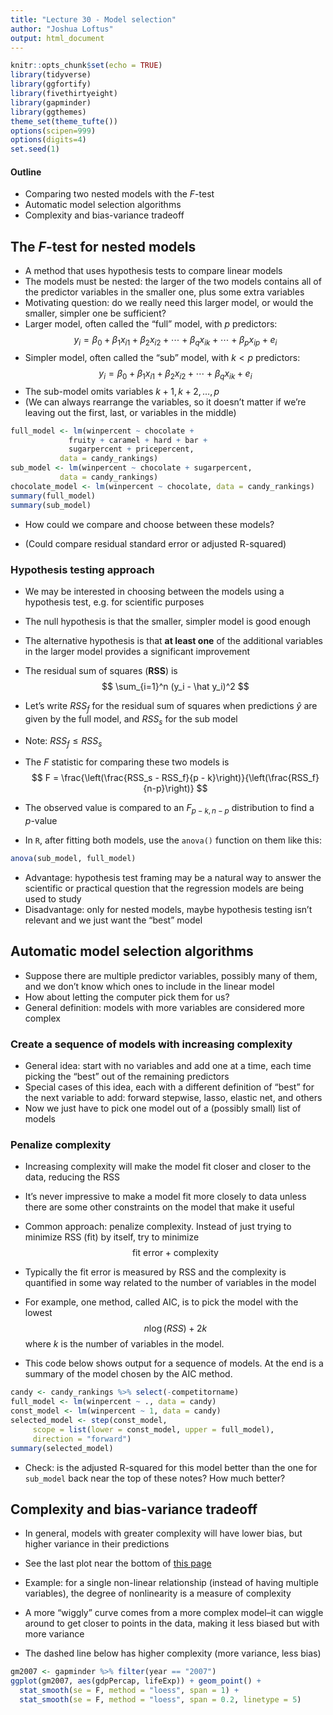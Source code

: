 ```yaml
---
title: "Lecture 30 - Model selection"
author: "Joshua Loftus"
output: html_document
---
```


```r
knitr::opts_chunk$set(echo = TRUE)
library(tidyverse)
library(ggfortify)
library(fivethirtyeight)
library(gapminder)
library(ggthemes)
theme_set(theme_tufte())
options(scipen=999)
options(digits=4)
set.seed(1)
```

#### Outline

- Comparing two nested models with the $F$-test
- Automatic model selection algorithms 
- Complexity and bias-variance tradeoff

## The $F$-test for nested models

- A method that uses hypothesis tests to compare linear models
- The models must be nested: the larger of the two models contains all of the predictor variables in the smaller one, plus some extra variables
- Motivating question: do we really need this larger model, or would the smaller, simpler one be sufficient?
- Larger model, often called the "full" model, with $p$ predictors:
$$
y_i = \beta_0 + \beta_1 x_{i1} + \beta_2 x_{i2} + \cdots + \beta_q x_{ik} + \cdots + \beta_p x_{ip} + e_i
$$
- Simpler model, often called the "sub" model, with $k < p$ predictors:
$$
y_i = \beta_0 + \beta_1 x_{i1} + \beta_2 x_{i2} + \cdots + \beta_q x_{ik} + e_i
$$
- The sub-model omits variables $k+1, k+2, \ldots, p$
- (We can always rearrange the variables, so it doesn't matter if we're leaving out the first, last, or variables in the middle)

```r
full_model <- lm(winpercent ~ chocolate + 
             fruity + caramel + hard + bar + 
             sugarpercent + pricepercent,
           data = candy_rankings)
sub_model <- lm(winpercent ~ chocolate + sugarpercent,
           data = candy_rankings)
chocolate_model <- lm(winpercent ~ chocolate, data = candy_rankings)
summary(full_model)
summary(sub_model)
```


- How could we compare and choose between these models?

- (Could compare residual standard error or adjusted R-squared)

### Hypothesis testing approach

- We may be interested in choosing between the models using a hypothesis test, e.g. for scientific purposes
- The null hypothesis is that the smaller, simpler model is good enough
- The alternative hypothesis is that **at least one** of the additional variables in the larger model provides a significant improvement
- The residual sum of squares (**RSS**) is
$$
\sum_{i=1}^n (y_i - \hat y_i)^2
$$
- Let's write $RSS_f$ for the residual sum of squares when predictions $\hat y$ are given by the full model, and $RSS_s$ for the sub model
- Note: $RSS_f \leq RSS_s$
- The $F$ statistic for comparing these two models is
$$
F = \frac{\left(\frac{RSS_s - RSS_f}{p - k}\right)}{\left(\frac{RSS_f}{n-p}\right)}
$$
- The observed value is compared to an $F_{p-k, n - p}$ distribution to find a $p$-value

- In `R`, after fitting both models, use the `anova()` function on them like this:

```r
anova(sub_model, full_model)
```

- Advantage: hypothesis test framing may be a natural way to answer the scientific or practical question that the regression models are being used to study
- Disadvantage: only for nested models, maybe hypothesis testing isn't relevant and we just want the "best" model

## Automatic model selection algorithms 

- Suppose there are multiple predictor variables, possibly many of them, and we don't know which ones to include in the linear model
- How about letting the computer pick them for us?
- General definition: models with more variables are considered more complex

### Create a sequence of models with increasing complexity

- General idea: start with no variables and add one at a time, each time picking the "best" out of the remaining predictors
- Special cases of this idea, each with a different definition of "best" for the next variable to add: forward stepwise, lasso, elastic net, and others
- Now we just have to pick one model out of a (possibly small) list of models

### Penalize complexity 

- Increasing complexity will make the model fit closer and closer to the data, reducing the RSS
- It's never impressive to make a model fit more closely to data unless there are some other constraints on the model that make it useful
- Common approach: penalize complexity. Instead of just trying to minimize RSS (fit) by itself, try to minimize
$$
\text{fit error} + \text{complexity}
$$
- Typically the fit error is measured by RSS and the complexity is quantified in some way related to the number of variables in the model
- For example, one method, called AIC, is to pick the model with the lowest
$$
n\log(RSS) + 2k
$$
where $k$ is the number of variables in the model.

- This code below shows output for a sequence of models. At the end is a summary of the model chosen by the AIC method.

```r
candy <- candy_rankings %>% select(-competitorname)
full_model <- lm(winpercent ~ ., data = candy)
const_model <- lm(winpercent ~ 1, data = candy)
selected_model <- step(const_model,
     scope = list(lower = const_model, upper = full_model),
     direction = "forward")
summary(selected_model)
```
- Check: is the adjusted R-squared for this model better than the one for `sub_model` back near the top of these notes? How much better?

## Complexity and bias-variance tradeoff

- In general, models with greater complexity will have lower bias, but higher variance in their predictions
- See the last plot near the bottom of [this page](http://scott.fortmann-roe.com/docs/BiasVariance.html)

- Example: for a single non-linear relationship (instead of having multiple variables), the degree of nonlinearity is a measure of complexity
- A more "wiggly" curve comes from a more complex model--it can wiggle around to get closer to points in the data, making it less biased but with more variance
- The dashed line below has higher complexity (more variance, less bias)

```r
gm2007 <- gapminder %>% filter(year == "2007")
ggplot(gm2007, aes(gdpPercap, lifeExp)) + geom_point() +
  stat_smooth(se = F, method = "loess", span = 1) +
  stat_smooth(se = F, method = "loess", span = 0.2, linetype = 5) 
```
